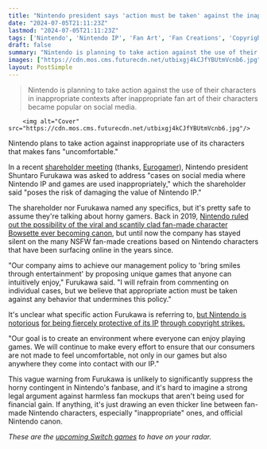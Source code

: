 ```yaml
---
title: "Nintendo president says 'action must be taken' against the inappropriate use of its characters so that its fans 'are not made to feel uncomfortable'"
date: "2024-07-05T21:11:23Z"
lastmod: "2024-07-05T21:11:23Z"
tags: ['Nintendo', 'Nintendo IP', 'Fan Art', 'Fan Creations', 'Copyright', 'Harmless Fan Mockups']
draft: false
summary: "Nintendo is planning to take action against the use of their characters in inappropriate contexts after inappropriate fan art of their characters became popular on social media."
images: ["https://cdn.mos.cms.futurecdn.net/utbixgj4kCJfYBUtmVcnb6.jpg"]
layout: PostSimple
---
```

> Nintendo is planning to take action against the use of their characters in inappropriate contexts after inappropriate fan art of their characters became popular on social media.


        <img alt="Cover" src="https://cdn.mos.cms.futurecdn.net/utbixgj4kCJfYBUtmVcnb6.jpg"/>
        
Nintendo plans to take action against inappropriate use of its characters that makes fans "uncomfortable."

In a recent [shareholder meeting](https://www.nintendo.co.jp/ir/pdf/2024/qa2406e.pdf) (thanks, [Eurogamer](https://www.eurogamer.net/nintendo-pledges-action-over-inappropriate-use-of-its-characters-so-players-not-made-to-feel-uncomfortable)), Nintendo president Shuntaro Furukawa was asked to address "cases on social media where Nintendo IP and games are used inappropriately," which the shareholder said "poses the risk of damaging the value of Nintendo IP."

The shareholder nor Furukawa named any specifics, but it's pretty safe to assume they're talking about horny gamers. Back in 2019, [Nintendo ruled out the possibility of the viral and scantily clad fan-made character Bowsette ever becoming canon](https://www.gamesradar.com/nintendo-rules-out-the-possibility-of-an-official-bowsette-but-shes-real-all-the-same/), but until now the company has stayed silent on the many NSFW fan-made creations based on Nintendo characters that have been surfacing online in the years since.

"Our company aims to achieve our management policy to 'bring smiles through entertainment' by proposing unique games that anyone can intuitively enjoy," Furukawa said. "I will refrain from commenting on individual cases, but we believe that appropriate action must be taken against any behavior that undermines this policy."

It's unclear what specific action Furukawa is referring to, [but Nintendo is notorious](https://www.gamesradar.com/platforms/nintendo/nintendo-issues-takedowns-against-20-years-of-garrys-mod-content-devs-ask-for-your-help-by-deleting-your-nintendo-related-uploads-and-never-uploading-them-again/) [for being fiercely protective of its IP](https://www.gamesradar.com/with-yuzu-agreeing-to-pay-nintendo-a-dollar24-million-settlement-the-switch-emulators-future-looks-bleak/) [through copyright strikes.](https://www.gamesradar.com/despite-confidence-it-could-avoid-nintendo-legal-troubles-switch-emulator-suyu-struck-down-from-gitlab-over-alleged-dmca-takedown-its-creator-thinks-could-be-a-hoax/)

"Our goal is to create an environment where everyone can enjoy playing games. We will continue to make every effort to ensure that our consumers are not made to feel uncomfortable, not only in our games but also anywhere they come into contact with our IP."

This vague warning from Furukawa is unlikely to significantly suppress the horny contingent in Nintendo's fanbase, and it's hard to imagine a strong legal argument against harmless fan mockups that aren't being used for financial gain. If anything, it's just drawing an even thicker line between fan-made Nintendo characters, especially "inappropriate" ones, and official Nintendo canon.

*These are the *[<em>upcoming Switch games</em>](https://www.gamesradar.com/upcoming-nintendo-switch-games/)* to have on your radar.*
        